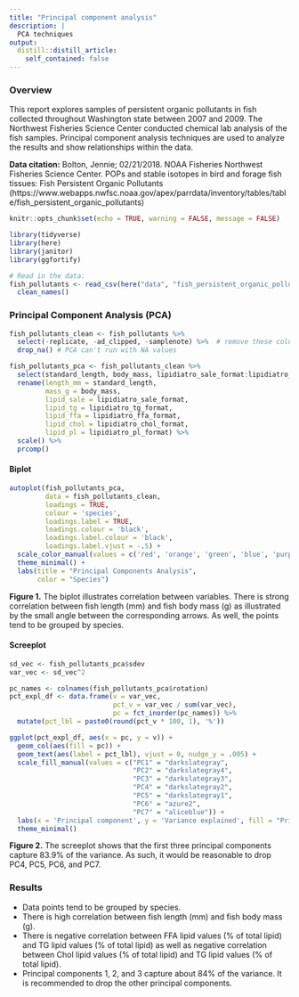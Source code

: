 ```yaml
---
title: "Principal component analysis"
description: |
  PCA techniques
output:
  distill::distill_article:
    self_contained: false
---
```


### Overview

This report explores samples of persistent organic pollutants in fish collected throughout Washington state between 2007 and 2009. The Northwest Fisheries Science Center conducted chemical lab analysis of the fish samples. Principal component analysis techniques are used to analyze the results and show relationships within the data.

**Data citation:** Bolton, Jennie; 02/21/2018. NOAA Fisheries Northwest Fisheries Science Center. POPs and stable isotopes in bird and forage fish tissues: Fish Persistent Organic Pollutants (https://www.webapps.nwfsc.noaa.gov/apex/parrdata/inventory/tables/table/fish_persistent_organic_pollutants)

```r
knitr::opts_chunk$set(echo = TRUE, warning = FALSE, message = FALSE)

library(tidyverse)
library(here)
library(janitor)
library(ggfortify)
```

```r
# Read in the data:
fish_pollutants <- read_csv(here("data", "fish_persistent_organic_pollutants_data.csv")) %>% 
  clean_names()
```

### Principal Component Analysis (PCA)

```r
fish_pollutants_clean <- fish_pollutants %>% 
  select(-replicate, -ad_clipped, -samplenote) %>%  # remove these columns because mostly only NA data
  drop_na() # PCA can't run with NA values

fish_pollutants_pca <- fish_pollutants_clean %>% 
  select(standard_length, body_mass, lipidiatro_sale_format:lipidiatro_pl_format) %>% # PCA can only handle numeric data and focusing on a few pollutants
  rename(length_mm = standard_length,
         mass_g = body_mass,
         lipid_sale = lipidiatro_sale_format,
         lipid_tg = lipidiatro_tg_format,
         lipid_ffa = lipidiatro_ffa_format,
         lipid_chol = lipidiatro_chol_format,
         lipid_pl = lipidiatro_pl_format) %>% 
  scale() %>% 
  prcomp()
```

#### Biplot

```r
autoplot(fish_pollutants_pca,
         data = fish_pollutants_clean, 
         loadings = TRUE,
         colour = 'species',
         loadings.label = TRUE,
         loadings.colour = 'black',
         loadings.label.colour = 'black',
         loadings.label.vjust = -.5) +
  scale_color_manual(values = c('red', 'orange', 'green', 'blue', 'purple', 'pink', 'gray')) +
  theme_minimal() +
  labs(title = "Principal Components Analysis",
       color = "Species")
```

**Figure 1.** The biplot illustrates correlation between variables. There is strong correlation between fish length (mm) and fish body mass (g) as illustrated by the small angle between the corresponding arrows. As well, the points tend to be grouped by species.

#### Screeplot

```r
sd_vec <- fish_pollutants_pca$sdev
var_vec <- sd_vec^2

pc_names <- colnames(fish_pollutants_pca$rotation)
pct_expl_df <- data.frame(v = var_vec,
                          pct_v = var_vec / sum(var_vec),
                          pc = fct_inorder(pc_names)) %>% 
  mutate(pct_lbl = paste0(round(pct_v * 100, 1), '%'))

ggplot(pct_expl_df, aes(x = pc, y = v)) +
  geom_col(aes(fill = pc)) +
  geom_text(aes(label = pct_lbl), vjust = 0, nudge_y = .005) +
  scale_fill_manual(values = c("PC1" = "darkslategray",
                               "PC2" = "darkslategray4",
                               "PC3" = "darkslategray3",
                               "PC4" = "darkslategray2",
                               "PC5" = "darkslategray1",
                               "PC6" = "azure2",
                               "PC7" = "aliceblue")) +
  labs(x = 'Principal component', y = 'Variance explained', fill = "Principal component") +
  theme_minimal()
```

**Figure 2.** The screeplot shows that the first three principal components capture 83.9% of the variance. As such, it would be reasonable to drop PC4, PC5, PC6, and PC7.

### Results
- Data points tend to be grouped by species.
- There is high correlation between fish length (mm) and fish body mass (g).
- There is negative correlation between FFA lipid values (% of total lipid) and TG lipid values (% of total lipid) as well as negative correlation between Chol lipid values (% of total lipid) and TG lipid values (% of total lipid).
- Principal components 1, 2, and 3 capture about 84% of the variance. It is recommended to drop the other principal components.
